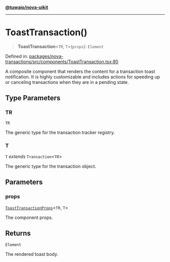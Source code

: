 [**@tuwaio/nova-uikit**](../../../README.md)

***

# ToastTransaction()

> **ToastTransaction**\<`TR`, `T`\>(`props`): `Element`

Defined in: [packages/nova-transactions/src/components/ToastTransaction.tsx:80](https://github.com/TuwaIO/nova-uikit/blob/9a26710ac8b30dc3dfd19fe675eade473607bcdf/packages/nova-transactions/src/components/ToastTransaction.tsx#L80)

A composite component that renders the content for a transaction toast notification.
It is highly customizable and includes actions for speeding up or canceling transactions
when they are in a pending state.

## Type Parameters

### TR

`TR`

The generic type for the transaction tracker registry.

### T

`T` *extends* `Transaction`\<`TR`\>

The generic type for the transaction object.

## Parameters

### props

[`ToastTransactionProps`](../type-aliases/ToastTransactionProps.md)\<`TR`, `T`\>

The component props.

## Returns

`Element`

The rendered toast body.
